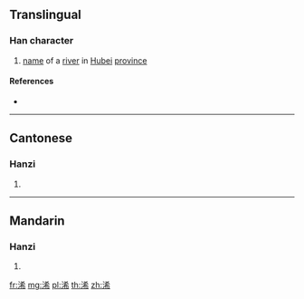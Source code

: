 {{character info/new}}
==Translingual==

===Han character===
{{Han char|rn=85|rad=水|as=07|sn=10|four=34127|canj=EKKB,XEKKB|ids=⿰氵希}}

# [[name]] of a [[river]] in [[Hubei]] [[province]]

====References====
* {{Han ref|kx=0624.020|dkj=17466|hdz=31629.010|uh=6D60|ud=28000|bh=D257|bd=53847}}

----

==Cantonese==

===Hanzi===
{{yue-hanzi|jyut=|y=hei1}}

# {{defn|lang=yue|sort=水07}}

----

==Mandarin==

===Hanzi===
{{cmn-hanzi|pin=[[xī]] ([[xi1]])|wg=hsi<sup>1</sup>}}

# {{defn|lang=cmn|sort=水07}}

[[fr:浠]]
[[mg:浠]]
[[pl:浠]]
[[th:浠]]
[[zh:浠]]